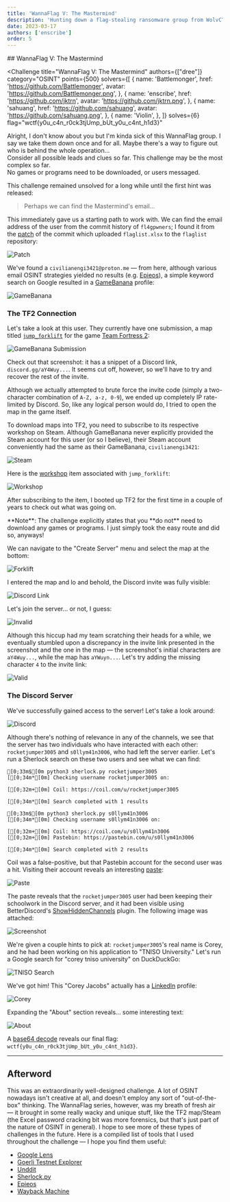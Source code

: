 ```yaml
---
title: 'WannaFlag V: The Mastermind'
description: 'Hunting down a flag-stealing ransomware group from WolvCTF 2023 with the power of OSINT——from Ethereum breadcrumbs to TF2 workshop maps.'
date: 2023-03-17
authors: ['enscribe']
order: 5
---
```



<div class="invisible h-0! [&+*]:mt-0 [&+*_*]:mt-0">
## WannaFlag V: The Mastermind
</div>

<Challenge
  title="WannaFlag V: The Mastermind"
  authors={["dree"]}
  category="OSINT"
  points={500}
  solvers={[
    {
      name: 'Battlemonger',
      href: 'https://github.com/Battlemonger',
      avatar: 'https://github.com/Battlemonger.png',
    },
    {
      name: 'enscribe',
      href: 'https://github.com/jktrn',
      avatar: 'https://github.com/jktrn.png',
    },
    {
      name: 'sahuang',
      href: 'https://github.com/sahuang',
      avatar: 'https://github.com/sahuang.png',
    },
    {
      name: 'Violin',
    },
  ]}
  solves={6}
  flag="wctf{y0u_c4n_r0ck3tjUmp_bUt_y0u_c4nt_h1d3}"
>
  Alright, I don't know about you but I'm kinda sick of this WannaFlag group. I say we take them down once and for all. Maybe there's a way to figure out who is behind the whole operation...  
  Consider all possible leads and clues so far. This challenge may be the most complex so far.  
  No games or programs need to be downloaded, or users messaged.
</Challenge>

This challenge remained unsolved for a long while until the first hint was released:

> Perhaps we can find the Mastermind's email...

This immediately gave us a starting path to work with. We can find the email address of the user from the commit history of `fl4gpwners`; I found it from the [patch](https://github.com/fl4gpwners/flaglist/commit/9c689f4c2e0582d20577a951bf72ae243d65146a.patch) of the commit which uploaded `flaglist.xlsx` to the `flaglist` repository:

![Patch](assets/patch.png)

We've found a `civilianengi3421@proton.me` — from here, although various email OSINT strategies yielded no results (e.g. [Epieos](https://epieos.com/)), a simple keyword search on Google resulted in a [GameBanana](https://gamebanana.com/members/2530374) profile:

![GameBanana](assets/gamebanana.png)

### The TF2 Connection

Let's take a look at this user. They currently have one submission, a map titled [`jump_forklift`](https://gamebanana.com/wips/74502) for the game [Team Fortress 2](https://www.teamfortress.com/):

![GameBanana Submission](assets/gamebanana-submission.png)

Check out that screenshot: it has a snippet of a Discord link, `discord.gg/aY4Wuy...`. It seems cut off, however, so we'll have to try and recover the rest of the invite.

Although we actually attempted to brute force the invite code (simply a two-character combination of `A-Z, a-z, 0-9`), we ended up completely IP rate-limited by Discord. So, like any logical person would do, I tried to open the map in the game itself.

To download maps into TF2, you need to subscribe to its respective workshop on Steam. Although GameBanana never explicitly provided the Steam account for this user (or so I believe), their Steam account conveniently had the same as their GameBanana, `civilianengi3421`:

![Steam](assets/steam.png)

Here is the [workshop](https://steamcommunity.com/sharedfiles/filedetails/?id=2945817953) item associated with `jump_forklift`:

![Workshop](assets/workshop.png)

After subscribing to the item, I booted up TF2 for the first time in a couple of years to check out what was going on.

<Callout>
  **Note**: The challenge explicitly states that you **do not** need to download any games or programs. I just simply took the easy route and did so, anyways!
</Callout>

We can navigate to the "Create Server" menu and select the map at the bottom:

![Forklift](assets/forklift.png)

I entered the map and lo and behold, the Discord invite was fully visible:

![Discord Link](assets/discord-link.png)

Let's join the server... or not, I guess:

![Invalid](assets/invalid.png)

Although this hiccup had my team scratching their heads for a while, we eventually stumbled upon a discrepancy in the invite link presented in the screenshot and the one in the map — the screenshot's initial characters are `aY4Wuy...`, while the map has `aYWuyn...`. Let's try adding the missing character `4` to the invite link:

![Valid](assets/valid.png)

### The Discord Server

We've successfully gained access to the server! Let's take a look around:

![Discord](assets/discord.png)

Although there's nothing of relevance in any of the channels, we see that the server has two individuals who have interacted with each other: `rocketjumper3005` and `s0llym41n3006`, who had left the server earlier. Let's run a Sherlock search on these two users and see what we can find:

```ansi
[0;33m$[0m python3 sherlock.py rocketjumper3005
[[0;34m*[0m] Checking username rocketjumper3005 on:

[[0;32m+[0m] Coil: https://coil.com/u/rocketjumper3005

[[0;34m*[0m] Search completed with 1 results
```

```ansi
[0;33m$[0m python3 sherlock.py s0llym41n3006
[[0;34m*[0m] Checking username s0llym41n3006 on:

[[0;32m+[0m] Coil: https://coil.com/u/s0llym41n3006
[[0;32m+[0m] Pastebin: https://pastebin.com/u/s0llym41n3006

[[0;34m*[0m] Search completed with 2 results
```

Coil was a false-positive, but that Pastebin account for the second user was a hit. Visiting their account reveals an interesting [paste](https://pastebin.com/GYJvaUNe):

![Paste](assets/paste.png)

The paste reveals that the `rocketjumper3005` user had been keeping their schoolwork in the Discord server, and it had been visible using BetterDiscord's [ShowHiddenChannels](https://github.com/JustOptimize/return-ShowHiddenChannels) plugin. The following image was attached:

![Screenshot](assets/screenshot.png)

We're given a couple hints to pick at: `rocketjumper3005`'s real name is Corey, and he had been working on his application to "TNISO University." Let's run a Google search for "corey tniso university" on DuckDuckGo:

![TNISO Search](assets/tniso-search.png)

We've got him! This "Corey Jacobs" actually has a [LinkedIn](https://www.linkedin.com/in/corey-jacobs-27259826a/) profile:

![Corey](assets/corey.png)

Expanding the "About" section reveals... some interesting text:

![About](assets/corey2.png)

A [base64 decode](https://www.base64decode.org/) reveals our final flag: `wctf{y0u_c4n_r0ck3tjUmp_bUt_y0u_c4nt_h1d3}`.

---

## Afterword

This was an extraordinarily well-designed challenge. A lot of OSINT nowadays isn't creative at all, and doesn't employ any sort of "out-of-the-box" thinking. The WannaFlag series, however, was my breath of fresh air — it brought in some really wacky and unique stuff, like the TF2 map/Steam (the Excel password cracking bit was more forensics, but that's just part of the nature of OSINT in general). I hope to see more of these types of challenges in the future. Here is a compiled list of tools that I used throughout the challenge — I hope you find them useful:

-   [Google Lens](https://lens.google/)
-   [Goerli Testnet Explorer](https://goerli.etherscan.io/)
-   [Unddit](https://camas.unddit.com/)
-   [Sherlock.py](https://github.com/sherlock-project/sherlock)
-   [Epieos](https://epieos.com/)
-   [Wayback Machine](https://archive.org/)
